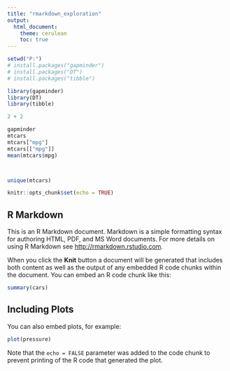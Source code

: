 ```yaml
---
title: "rmarkdown_exploration"
output: 
  html_document:
    theme: cerulean
    toc: true
---
```


``` r

setwd("P:")
# install.packages("gapminder")
# install.packages("DT")
# install.packages("tibble")

library(gapminder)
library(DT)
library(tibble)

2 + 2

gapminder
mtcars
mtcars["mpg"]
mtcars[["mpg"]]
mean(mtcars$mpg)




```
``` R
unique(mtcars)


```



```r
knitr::opts_chunk$set(echo = TRUE)
```

## R Markdown

This is an R Markdown document. Markdown is a simple formatting syntax for authoring HTML, PDF, and MS Word documents. For more details on using R Markdown see <http://rmarkdown.rstudio.com>.

When you click the **Knit** button a document will be generated that includes both content as well as the output of any embedded R code chunks within the document. You can embed an R code chunk like this:

```r
summary(cars)
```

## Including Plots

You can also embed plots, for example:

```r
plot(pressure)
```

Note that the `echo = FALSE` parameter was added to the code chunk to prevent printing of the R code that generated the plot.
